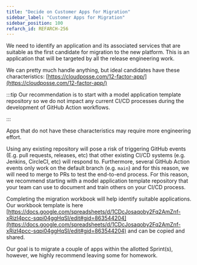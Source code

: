 ```yaml
---
title: "Decide on Customer Apps for Migration"
sidebar_label: "Customer Apps for Migration"
sidebar_position: 100
refarch_id: REFARCH-256
---
```


We need to identify an application and its associated services that are suitable as the first candidate for migration to the new platform. This is an application that will be targeted by all the release engineering work.

We can pretty much handle anything, but ideal candidates have these characteristics: [https://cloudposse.com/12-factor-app/](https://cloudposse.com/12-factor-app/)

:::tip
Our recommendation is to start with a model application template repository so we do not impact any current CI/CD processes during the development of GitHub Action workflows.

:::

Apps that do not have these characteristics may require more engineering effort.

Using any existing repository will pose a risk of triggering GitHub events (E.g. pull requests, releases, etc) that other existing CI/CD systems (e.g. Jenkins, CircleCI, etc) will respond to. Furthermore, several GitHub Action events only work on the default branch (e.g. `main`) and for this reason, we will need to merge to PRs to test the end-to-end process. For this reason, we recommend starting with a model application template repository that your team can use to document and train others on your CI/CD process.

Completing the migration workbook will help identify suitable applications. Our workbook template is here  [https://docs.google.com/spreadsheets/d/1CDcJosaqoby2Fq2AmZnf-xRizI4pcc-sqpi04ggHqSI/edit#gid=863544204](https://docs.google.com/spreadsheets/d/1CDcJosaqoby2Fq2AmZnf-xRizI4pcc-sqpi04ggHqSI/edit#gid=863544204) and can be copied and shared.

Our goal is to migrate a couple of apps within the allotted Sprint(s), however, we highly recommend leaving some for homework.


